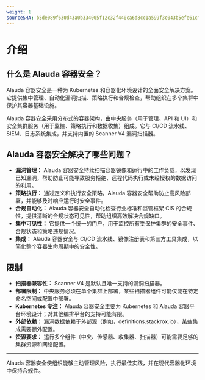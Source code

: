 ```yaml
---
weight: 1
sourceSHA: b5de089f630d43a0b334005f12c32f440ca6d8cc1a599f3c043b5efe61cfc146
---
```


# 介绍

## 什么是 Alauda 容器安全？

Alauda 容器安全是一种为 Kubernetes 和容器化环境设计的全面安全解决方案。它提供集中管理、自动化漏洞扫描、策略执行和合规检查，帮助组织在多个集群中保护其容器基础设施。

Alauda 容器安全采用分布式的容器架构，由中央服务（用于管理、API 和 UI）和安全集群服务（用于监控、策略执行和数据收集）组成。它与 CI/CD 流水线、SIEM、日志系统集成，并支持内置的 Scanner V4 漏洞扫描器。

## Alauda 容器安全解决了哪些问题？

- **漏洞管理：** Alauda 容器安全持续扫描容器镜像和运行中的工作负载，以发现已知漏洞，帮助防止可能导致服务拒绝、远程代码执行或未经授权的数据访问的利用。
- **策略执行：** 通过定义和执行安全策略，Alauda 容器安全帮助防止高风险部署，并能够及时响应运行时安全事件。
- **合规自动化：** Alauda 容器安全自动化检查行业标准和监管框架 CIS 的合规性，提供清晰的合规状态可见性，帮助组织高效解决合规缺口。
- **集中可见性：** 它提供一个统一的门户，用于监控所有受保护集群的安全事件、合规状态和策略违规情况。
- **集成：** Alauda 容器安全与 CI/CD 流水线、镜像注册表和第三方工具集成，以简化整个容器生命周期中的安全性。

## 限制

- **扫描器兼容性：** Scanner V4 是默认且唯一支持的漏洞扫描器。
- **部署限制：** 中央服务必须在单个集群上部署，某些扫描器组件可能仅能在特定命名空间或配置中部署。
- **Kubernetes 专注：** Alauda 容器安全主要为 Kubernetes 和 Alauda 容器平台环境设计；对其他编排平台的支持可能有限。
- **外部依赖：** 漏洞数据依赖于外部源（例如，definitions.stackrox.io），某些集成需要额外配置。
- **资源要求：** 运行多个组件（中央、传感器、收集器、扫描器）可能需要足够的集群资源和网络配置。

---

Alauda 容器安全使组织能够主动管理风险，执行最佳实践，并在现代容器化环境中保持合规性。
